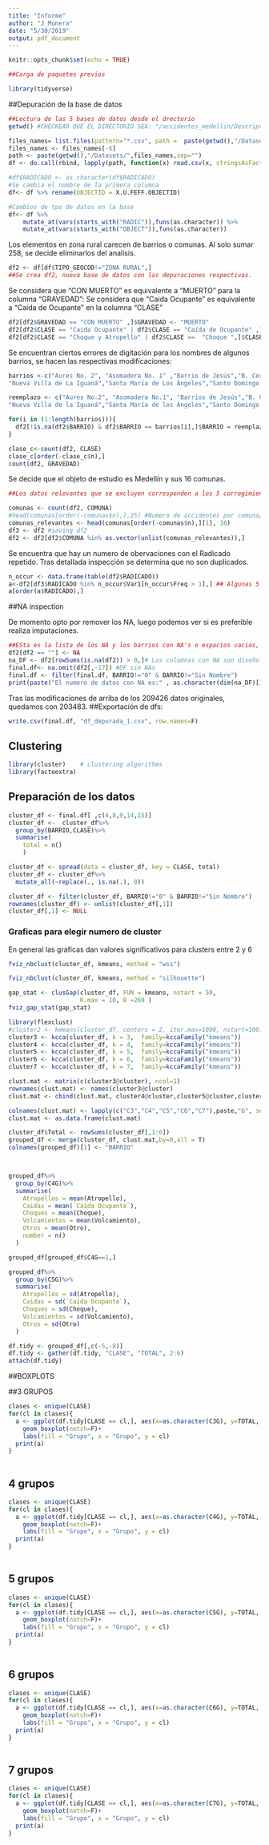 ```yaml
---
title: "Informe"
author: "J_Munera"
date: "5/30/2019"
output: pdf_document
---
```


```r
knitr::opts_chunk$set(echo = TRUE)
```

```r
##Carga de paquetes previos

library(tidyverse)
```

##Depuración de la base de datos
```r
##Lectura de las 5 bases de datos desde el drectorio
getwd() #CHECKEAR QUE EL DIRECTORIO SEA: "/accidentes_medellin/Descriptiva y depuracion"

files_names= list.files(pattern="*.csv", path =  paste(getwd(),"/Datasets",sep=""))
files_names <- files_names[-6]
path <- paste(getwd(),"/Datasets/",files_names,sep="")
df <- do.call(rbind, lapply(path, function(x) read.csv(x, stringsAsFactors = FALSE,encoding = 'UTF-8', ) )) ##se leen y se juntas las 5 bases de datos usando los nombres de los archivos.
```



```r
#df$RADICADO <- as.character(df$RADICADO)
#Se cambia el nombre de la primera columna
df<- df %>% rename(OBJECTID = X.U.FEFF.OBJECTID)

#Cambios de tpo de datos en la base
df<- df %>% 
    mutate_at(vars(starts_with("RADIC")),funs(as.character)) %>%
    mutate_at(vars(starts_with("OBJECT")),funs(as.character))
```


Los elementos en zona rural carecen de barrios o comunas. Al solo sumar 258, se decide eliminarlos del analisis.
```r
df2 <- df[df$TIPO_GEOCOD!="ZONA RURAL",]
##Se crea df2, nueva base de datos con las depuraciones respectivas.
```


Se considera que "CON MUERTO" es equivalente a "MUERTO" para la columna "GRAVEDAD":
Se considera que "Caida Ocupante" es equivalente a "Caida de Ocupante" en la columna "CLASE"
```r

df2[df2$GRAVEDAD == "CON MUERTO" ,]$GRAVEDAD <- "MUERTO"
df2[df2$CLASE == "Caida Ocupante" | df2$CLASE == "Caída de Ocupante" ,]$CLASE <- "Caída Ocupante"
df2[df2$CLASE == "Choque y Atropello" | df2$CLASE ==  "Choque ",]$CLASE = "Choque"
```
Se encuentran ciertos errores de digitación para los nombres de algunos barrios, se hacen las respectivas modificaciones:
```r
barrios <-c("Aures No. 2", "Asomadera No. 1" ,"Barrio de Jesús","B. Cerro  El Volador" ,"Berlin","Bomboná No. 1","Campo Valdés No.2","Manrique Central No.1","Manrique Central No.2","Moscú No.1","Moscú No.2",
"Nueva Villa de La Iguaná","Santa María de Los Ángeles","Santo Domingo Savio No.1","Versalles No.1","Versalles No.2","Villa Liliam")

reemplazo <- c("Aures No.2", "Asomadera No.1", "Barrios de Jesús","B. Cerro El Volador" ,"Berlín","Bomboná No.1","Campo Valdés No. 2","Manrique Central No. 1","Manrique Central No. 2","Moscú No. 1","Moscú No. 2",
"Nueva Villa de la Iguaná","Santa María de los Ángeles","Santo Domingo Savio No. 1","Versalles No. 1","Versalles No. 2","Villa Lilliam")

for(i in (1:length(barrios))){
  df2[!is.na(df2$BARRIO) & df2$BARRIO == barrios[i],]$BARRIO = reemplazo[i]
}
```


```r
clase_c<-count(df2, CLASE)
clase_c[order(-clase_c$n),]
count(df2, GRAVEDAD)
```
Se decide que el objeto de estudio es Medellín y sus 16 comunas.

```r
##Los datos relevantes que se excluyen corresponden a los 5 corregimientos, que definen la zona rural de medellín

comunas <- count(df2, COMUNA) 
#head(comunas[order(-comunas$n),],25) #Numero de accidentes por comuna/corregimiento
comunas_relevantes <- head(comunas[order(-comunas$n),][1], 16) 
df3 <- df2 #saving df2
df2 <- df2[df2$COMUNA %in% as.vector(unlist(comunas_relevantes)),]

```


Se encuentra que hay un numero de obervaciones con el Radicado repetido. Tras detallada inspección se determina que no son duplicados.
```r
n_occur <- data.frame(table(df2$RADICADO))
a<-df2[df3$RADICADO %in% n_occur$Var1[n_occur$Freq > 1],] ## Algunas 5 o 6 tienen los mismos datos. Pero la gran mayoria varian en varias columnas
a[order(a$RADICADO),]
```

##NA inspection

De momento opto por remover los NA, luego podemos ver si es preferible realiza imputaciones.
```r
##ESta es la lista de los NA y los barrios con NA's o espacios vacios, si desea eliminarlos o hacerles imputación más adelante
df2[df2 == ""] <- NA
na_DF <- df2[rowSums(is.na(df2)) > 0,]# Las columnas con NA son diseño (gran mayoria) y clase
final.df<- na.omit(df2[,-17]) #DF sin NAs
final.df <- filter(final.df, BARRIO!="0" & BARRIO!="Sin Nombre") 
print(paste("El numero de datos con NA es:" , as.character(dim(na_DF)[1])))

```

Tras las modificaciones de arriba de los 209426 datos originales, quedamos con 203483.
##Exportación de dfs:
```r

write.csv(final.df, "df_depurada_1.csv", row.names=F)
```



## Clustering

```r
library(cluster)    # clustering algorithms
library(factoextra)
```

## Preparación de los datos
```r

cluster_df <- final.df[ ,c(4,8,9,14,15)]
cluster_df <-  cluster_df%>%
  group_by(BARRIO,CLASE)%>%
  summarise(
    total = n()
    )

cluster_df <- spread(data = cluster_df, key = CLASE, total)
cluster_df <- cluster_df%>%
  mutate_all(~replace(., is.na(.), 0))

cluster_df <- filter(cluster_df, BARRIO!="0" & BARRIO!="Sin Nombre")
rownames(cluster_df) <- unlist(cluster_df[,1])
cluster_df[,1] <- NULL


```


### Graficas para elegir numero de cluster
En general las graficas dan valores significativos para clusters entre 2 y 6
```r
fviz_nbclust(cluster_df, kmeans, method = "wss")
```


```r
fviz_nbclust(cluster_df, kmeans, method = "silhouette")
```

```r
gap_stat <- clusGap(cluster_df, FUN = kmeans, nstart = 50,
                    K.max = 10, B =269 )
fviz_gap_stat(gap_stat)
```

```r
library(flexclust)
#cluster2 <- kmeans(cluster_df, centers = 2, iter.max=1000, nstart=100)
cluster3 <- kcca(cluster_df, k = 3,  family=kccaFamily("kmeans"))
cluster4 <- kcca(cluster_df, k = 4,  family=kccaFamily("kmeans"))
cluster5 <- kcca(cluster_df, k = 5,  family=kccaFamily("kmeans"))
cluster6 <- kcca(cluster_df, k = 6,  family=kccaFamily("kmeans"))
cluster7 <- kcca(cluster_df, k = 7,  family=kccaFamily("kmeans"))

```

```r
clust.mat <- matrix(c(cluster3@cluster), ncol=1)
rownames(clust.mat) <- names(cluster3@cluster)
clust.mat <- cbind(clust.mat, cluster4@cluster,cluster5@cluster,cluster6@cluster, cluster7@cluster)

colnames(clust.mat) <- lapply(c("C3","C4","C5","C6","C7"),paste,"G", sep="")
clust.mat <- as.data.frame(clust.mat)
```


```r
cluster_df$Total <- rowSums(cluster_df[,1:6])
grouped_df <- merge(cluster_df, clust.mat,by=0,all = T)
colnames(grouped_df)[1] <- "BARRIO"



grouped_df%>%
  group_by(C4G)%>%
  summarise(
    Atropellos = mean(Atropello),
    Caidas = mean(`Caída Ocupante`),
    Choques = mean(Choque),
    Volcamientos = mean(Volcamiento),
    Otros = mean(Otro),
    number = n()
  )
```

```r
grouped_df[grouped_df$C4G==1,]
```


```r
grouped_df%>%
  group_by(C5G)%>%
  summarise(
    Atropellos = sd(Atropello),
    Caidas = sd(`Caída Ocupante`),
    Choques = sd(Choque),
    Volcamientos = sd(Volcamiento),
    Otros = sd(Otro)
  )
```


```r
df.tidy <- grouped_df[,c(-5,-8)]
df.tidy <- gather(df.tidy, "CLASE", "TOTAL", 2:6)
attach(df.tidy)
```


##BOXPLOTS



##3 GRUPOS
```r
clases <- unique(CLASE)
for(cl in clases){
  a <- ggplot(df.tidy[CLASE == cl,], aes(x=as.character(C3G), y=TOTAL, fill = as.character(C3G)))+
    geom_boxplot(notch=F)+
    labs(fill = "Grupo", x = "Grupo", y = cl)
  print(a)
}
  
```
## 4 grupos
```r
clases <- unique(CLASE)
for(cl in clases){
  a <- ggplot(df.tidy[CLASE == cl,], aes(x=as.character(C4G), y=TOTAL, fill = as.character(C4G)))+
    geom_boxplot(notch=F)+
    labs(fill = "Grupo", x = "Grupo", y = cl)
  print(a)
}
  
```

## 5 grupos
```r
clases <- unique(CLASE)
for(cl in clases){
  a <- ggplot(df.tidy[CLASE == cl,], aes(x=as.character(C5G), y=TOTAL, fill = as.character(C5G)))+
    geom_boxplot(notch=F)+
    labs(fill = "Grupo", x = "Grupo", y = cl)
  print(a)
}
  
```


## 6 grupos
```r
clases <- unique(CLASE)
for(cl in clases){
  a <- ggplot(df.tidy[CLASE == cl,], aes(x=as.character(C6G), y=TOTAL, fill = as.character(C6G)))+
    geom_boxplot(notch=F)+
    labs(fill = "Grupo", x = "Grupo", y = cl)
  print(a)
}
  
```

## 7 grupos
```r
clases <- unique(CLASE)
for(cl in clases){
  a <- ggplot(df.tidy[CLASE == cl,], aes(x=as.character(C7G), y=TOTAL, fill = as.character(C7G)))+
    geom_boxplot(notch=F)+
    labs(fill = "Grupo", x = "Grupo", y = cl)
  print(a)
}
  
```


